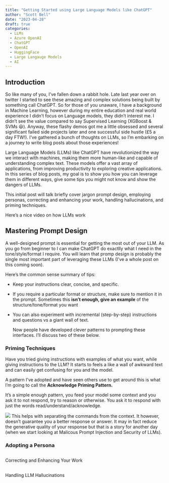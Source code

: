 ```yaml
---
title: "Getting Started using Large Language Models like ChatGPT"
author: "Scott Bell"
date: "2023-04-28"
draft: true
categories: 
  - LLMs
  - Azure OpenAI
  - ChatGPT
  - OpenAI
  - HuggingFace
  - Large Langauge Models
  - AI
---
```


## Introduction

So like many of you, I've fallen down a rabbit hole. Late last year over on twitter I started to see these amazing and complex solutions being built by something call ChatGPT. So for those of you unaware, I have a background in Machine Learning, however during my entire education and real world experience I didn't focus on Language models, they didn't interest me. I didn't see the value compared to say Supervised Learning (XGBoost & SVMs 😃). Anyway, these flashy demos got me a little obsessed and several significant failed side projects later and one successful side hustle (£5 a day FTW!). I've gathered a bunch of thoughts on LLMs, so I'm embarking on a journey to write blog posts about those experiences!

Large Language Models (LLMs) like ChatGPT have revolutionized the way we interact with machines, making them more human-like and capable of understanding complex text. These models offer a vast array of applications, from improving productivity to exploring creative applications. In this series of blog posts, my goal is to show you how you can leverage them in different ways, give some tips you might not know and show the dangers of LLMs.

This initial post will talk briefly cover jargon prompt design, employing personas, correcting and enhancing your work, handling hallucinations, and priming techniques.

Here's a nice video on how LLMs work

## Mastering Prompt Design

A well-designed prompt is essential for getting the most out of your LLM. As you go from beginner to I can make ChatGPT do exactlly what I need in the tone/style/format I require. You will learn that promp design is probably the single most important part of leveraging these LLMs (I've a whole post on this coming soon).

Here's the common sense summary of tips:

-   Keep your instructions clear, concise, and specific.

-   If you require a particular format or structure, make sure to mention it in the
    prompt. Sometimes this **isn't enough, give an example** of the structure/tone/format you want

-   You can also experiment with incremental (step-by-step) instructions and
    questions vs a giant wall of text.

    Now people have developed clever patterns to prompting these interfaces. I'll discuss two of these below.

### Priming Techniques

Have you tried giving instructions with examples of what you want, while giving instructions to the LLM? It starts to feels a like a wall of awkward text and can easily get confusing for you and the model.

A pattern I've adopted and have seen others use to get around this is what I'm going to call the **Acknowledge Priming Pattern.**

It's a simple enough pattern, you feed your model some context and you ask it to not respond, try to reason or otherwise. You ask it to respond with just the words read/understand/acknowledge.

![](acknowledge%20priming%20pattern.png)
This helps with separating the commands from the context. It however, doesn't guarantee you a better response or answer. It may in fact reduce the generative quality of your response but that is a story for another day (when we start looking at Malicous Prompt Injection and Security of LLMs).

### Adopting a Persona

## 
Correcting and Enhancing Your Work

## 
Handling LLM Hallucinations

## 

